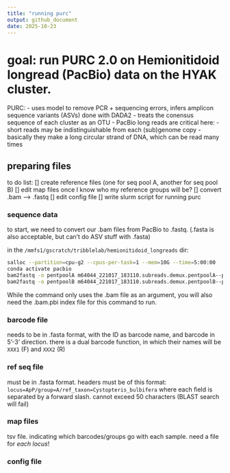 ```yaml
---
title: "running purc"
output: github_document
date: 2025-10-23
---
```


# goal: run PURC 2.0 on Hemionitidoid longread (PacBio) data on the HYAK cluster.

PURC: 
    - uses model to remove PCR + sequencing errors, infers amplicon sequence variants (ASVs)
      done with DADA2
    - treats the conensus sequence of each cluster as an OTU
    - PacBio long reads are critical here:
        - short reads may be indistinguishable from each (sub)genome copy 
        - basically they make a long circular strand of DNA, which can be read many times

## preparing files

to do list:
[] create reference files (one for seq pool A, another for seq pool B)
[] edit map files once I know who my reference groups will be?
[] convert .bam --> .fastq
[] edit config file
[] write slurm script for running purc

### sequence data

to start, we need to convert our .bam files from PacBio to .fastq.
(.fasta is also acceptable, but can't do ASV stuff with .fasta)

in the `/mmfs1/gscratch/tribblelab/hemionitidoid_longreads` dir:

```bash
salloc --partition=cpu-g2 --cpus-per-task=1 --mem=10G --time=5:00:00
conda activate pacbio
bam2fastq -o pentpoolA m64044_221017_183110.subreads.demux.pentpoolA--pentpoolA.bam
bam2fastq -o pentpoolB m64044_221017_183110.subreads.demux.pentpoolB--pentpoolB.bam
```

While the command only uses the .bam file as an argument, you will also need the .bam.pbi index file 
for this command to run.

### barcode file

needs to be in .fasta format, with the ID as barcode name, and barcode in 5'-3' direction.
there is a dual barcode function, in which their names will be `XXX1` (F) and `XXX2` (R)

### ref seq file

must be in .fasta format. headers must be of this format:
`locus=ApP/group=A/ref_taxon=Cystopteris_bulbifera`
where each field is separated by a forward slash.
cannot exceed 50 characters (BLAST search will fail)

### map files

tsv file. indicating which barcodes/groups go with each sample.
need a file for *each locus*! 

### config file